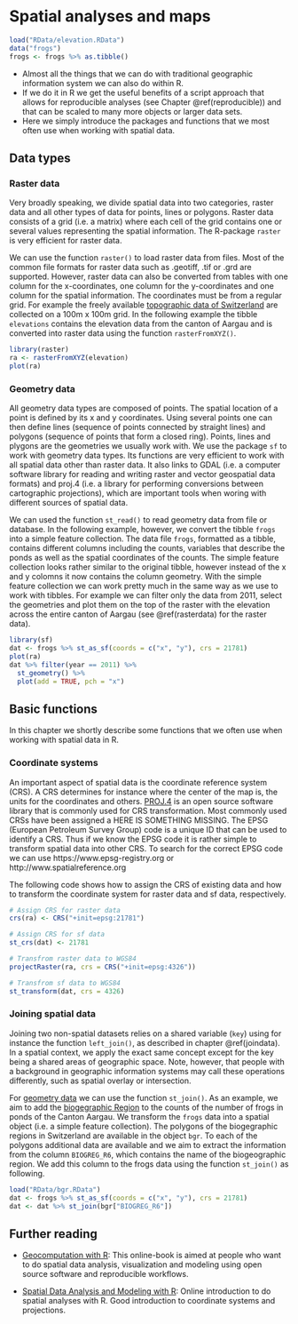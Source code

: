 # Spatial analyses and maps {#rgis}

```r
load("RData/elevation.RData")
data("frogs")
frogs <- frogs %>% as.tibble()
```

- Almost all the things that we can do with traditional geographic information system we can also do within R.
- If we do it in R we get the useful benefits of a script approach that allows for reproducible analyses (see Chapter \@ref(reproducible)) and that can be scaled to many more objects or larger data sets.
- Here we simply introduce the packages and functions that we most often use when working with spatial data.

## Data types
### Raster data {#rasterdata}
Very broadly speaking, we divide spatial data into two categories, raster data and all other types of data for points, lines or polygons. Raster data consists of a grid (i.e. a matrix) where each cell of the grid contains one or several values representing the spatial information. The R-package `raster` is very efficient for raster data. 

We can use the function `raster()` to load raster data from files. Most of the common file formats for raster data such as .geotiff, .tif or .grd are supported. However, raster data can also be converted from tables with one column for the x-coordinates, one column for the y-coordinates and one column for the spatial information. The coordinates must be from a regular grid. For example the freely available [topographic data of Switzerland](https://www.bfs.admin.ch/bfs/de/home/dienstleistungen/geostat/geodaten-bundesstatistik/topografie.html) are collected on a 100m x 100m grid. In the following example the tibble `elevations` contains the elevation data from the canton of Aargau and is converted into raster data using the function `rasterFromXYZ()`.

```r
library(raster)
ra <- rasterFromXYZ(elevation)
plot(ra)
```

### Geometry data {#geometrydata}
All geometry data types are composed of points. The spatial location of a point is defined by its x and y coordinates. Using several points one can then define lines (sequence of points connected by straight lines) and polygons (sequence of points that form a closed ring). Points, lines and plygons are the geometries we usually work with. We use the package `sf` to work with geometry data types. Its functions are very efficient to work with all spatial data other than raster data. It also links to GDAL (i.e. a computer software library for reading and writing raster and vector geospatial data formats) and proj.4 (i.e. a library for performing conversions between cartographic projections), which are important tools when woring with different sources of spatial data.

We can used the function `st_read()` to read geometry data from file or database. In the following example, however, we convert the tibble `frogs` into a simple feature collection. The data file `frogs`, formatted as a tibble, contains different columns including the counts, variables that describe the ponds as well as the spatial coordinates of the counts. The simple feature collection looks rather similar to the original tibble, however instead of the x and y colomns it now contains the column geometry. With the simple feature collection we can work pretty much in the same way as we use to work with tibbles. For example we can filter only the data from 2011, select the geometries and plot them on the top of the raster with the elevation across the entire canton of Aargau (see \@ref(rasterdata) for the raster data).

```r
library(sf)
dat <- frogs %>% st_as_sf(coords = c("x", "y"), crs = 21781)
plot(ra)
dat %>% filter(year == 2011) %>% 
  st_geometry() %>% 
  plot(add = TRUE, pch = "x")
```

## Basic functions
In this chapter we shortly describe some functions that we often use when working with spatial data in R.

### Coordinate systems
An important aspect of spatial data is the coordinate reference system (CRS). A CRS determines for instance where the center of the map is, the units for the coordinates and others. [PROJ.4](https://proj4.org/#) is an open source software library that is commonly used for CRS transformation. Most commonly used CRSs have been assigned a HERE IS SOMETHING MISSING. The EPSG (European Petroleum Survey Group) code is a unique ID that can be used to identify a CRS. Thus if we know the EPSG code it is rather simple to transform spatial data into other CRS. To search for the correct EPSG code we can use https://www.epsg-registry.org or http://www.spatialreference.org

The following code shows how to assign the CRS of existing data and how to transform the coordinate system for raster data and sf data, respectively.

```r
# Assign CRS for raster data
crs(ra) <- CRS("+init=epsg:21781")

# Assign CRS for sf data
st_crs(dat) <- 21781

# Transfrom raster data to WGS84
projectRaster(ra, crs = CRS("+init=epsg:4326"))

# Transfrom sf data to WGS84
st_transform(dat, crs = 4326)
```

### Joining spatial data
Joining two non-spatial datasets relies on a shared variable (`key`) using for instance the function `left_join()`, as described in chapter \@ref(joindata). In a spatial context, we apply the exact same concept except for the key being a shared areas of geographic space. Note, however, that  people with a background in geographic information systems may call these operations differently, such as spatial overlay or intersection.

For [geometry data](#geometrydata) we can use the function `st_join()`. As an example, we aim to add the [biogegraphic Region](biogeographische regionen der schweiz) to the counts of the number of frogs in ponds of the Canton Aargau. We transform the `frogs` data into a spatial object (i.e. a simple feature collection). The polygons of the biogegraphic regions in Switzerland are available in the object `bgr`. To each of the polygons additional data are available and we aim to extract the information from the column `BIOGREG_R6`, which contains the name of the biogeographic region. We add this column to the frogs data using the function `st_join()` as following.

```r
load("RData/bgr.RData")
dat <- frogs %>% st_as_sf(coords = c("x", "y"), crs = 21781)
dat <- dat %>% st_join(bgr["BIOGREG_R6"])
```


## Further reading
- [Geocomputation with R](https://geocompr.robinlovelace.net): This online-book is aimed at people who want to do spatial data analysis, visualization and modeling using open source software and reproducible workflows. 

- [Spatial Data Analysis and Modeling with R](http://rspatial.org/index.html): Online introduction to do spatial analyses with R. Good introduction to coordinate systems and projections.


